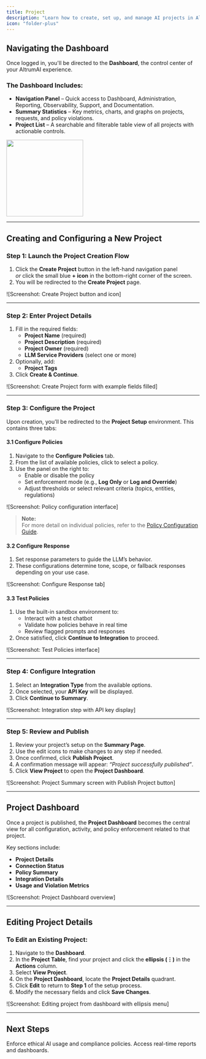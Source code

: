 ```yaml
---
title: Project
description: "Learn how to create, set up, and manage AI projects in AltrumAI"
icon: "folder-plus"
---
```


## Navigating the Dashboard

Once logged in, you'll be directed to the **Dashboard**, the control center of your AltrumAI experience.

### The Dashboard Includes:
- **Navigation Panel** – Quick access to Dashboard, Administration, Reporting, Observability, Support, and Documentation.
- **Summary Statistics** – Key metrics, charts, and graphs on projects, requests, and policy violations.
- **Project List** – A searchable and filterable table view of all projects with actionable controls.

<img height="200" src="/images/Main Dashboard.png" />

---

## Creating and Configuring a New Project

### Step 1: Launch the Project Creation Flow

1. Click the **Create Project** button in the left-hand navigation panel  
   _or_ click the small blue **+ icon** in the bottom-right corner of the screen.
2. You will be redirected to the **Create Project** page.

![Screenshot: Create Project button and icon]

---

### Step 2: Enter Project Details

1. Fill in the required fields:
   - **Project Name** (required)
   - **Project Description** (required)
   - **Project Owner** (required)
   - **LLM Service Providers** (select one or more)
2. Optionally, add:
   - **Project Tags**
3. Click **Create & Continue**.

![Screenshot: Create Project form with example fields filled]

---

### Step 3: Configure the Project

Upon creation, you'll be redirected to the **Project Setup** environment. This contains three tabs:

#### 3.1 Configure Policies

1. Navigate to the **Configure Policies** tab.
2. From the list of available policies, click to select a policy.
3. Use the panel on the right to:
   - Enable or disable the policy
   - Set enforcement mode (e.g., **Log Only** or **Log and Override**)
   - Adjust thresholds or select relevant criteria (topics, entities, regulations)

![Screenshot: Policy configuration interface]

> **Note:**  
> For more detail on individual policies, refer to the [Policy Configuration Guide](/product-guide/policies).

#### 3.2 Configure Response

1. Set response parameters to guide the LLM’s behavior.
2. These configurations determine tone, scope, or fallback responses depending on your use case.

![Screenshot: Configure Response tab]

#### 3.3 Test Policies

1. Use the built-in sandbox environment to:
   - Interact with a test chatbot
   - Validate how policies behave in real time
   - Review flagged prompts and responses
2. Once satisfied, click **Continue to Integration** to proceed.

![Screenshot: Test Policies interface]

---

### Step 4: Configure Integration

1. Select an **Integration Type** from the available options.
2. Once selected, your **API Key** will be displayed.
3. Click **Continue to Summary**.

![Screenshot: Integration step with API key display]

---

### Step 5: Review and Publish

1. Review your project’s setup on the **Summary Page**.
2. Use the edit icons to make changes to any step if needed.
3. Once confirmed, click **Publish Project**.
4. A confirmation message will appear: _“Project successfully published”_.
5. Click **View Project** to open the **Project Dashboard**.

![Screenshot: Project Summary screen with Publish Project button]

---

## Project Dashboard

Once a project is published, the **Project Dashboard** becomes the central view for all configuration, activity, and policy enforcement related to that project.

Key sections include:
- **Project Details**
- **Connection Status**
- **Policy Summary**
- **Integration Details**
- **Usage and Violation Metrics**

![Screenshot: Project Dashboard overview]

---

## Editing Project Details

### To Edit an Existing Project:

1. Navigate to the **Dashboard**.
2. In the **Project Table**, find your project and click the **ellipsis (⋮)** in the **Actions** column.
3. Select **View Project**.
4. On the **Project Dashboard**, locate the **Project Details** quadrant.
5. Click **Edit** to return to **Step 1** of the setup process.
6. Modify the necessary fields and click **Save Changes**.

![Screenshot: Editing project from dashboard with ellipsis menu]

---

## Next Steps

<CardGroup cols={2}>
  <Card
    title="Configure Policies"
    icon="shield"
    href="/product-guide/configuring-policies-and-settings"
  >
    Enforce ethical AI usage and compliance policies.
  </Card>
  <Card
    title="Track AI Activity"
    icon="chart-line"
    href="/product-guide/generating-and-viewing-reports"
  >
    Access real-time reports and dashboards.
  </Card>
</CardGroup>
